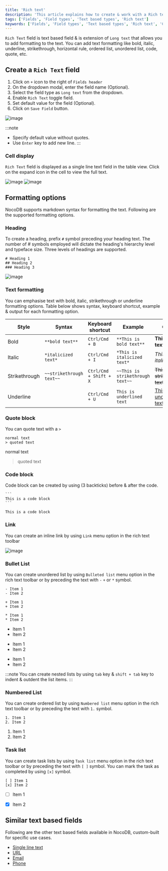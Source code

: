 ```yaml
---
title: 'Rich text'
description: 'This article explains how to create & work with a Rich text field.'
tags: ['Fields', 'Field types', 'Text based types', 'Rich text']
keywords: ['Fields', 'Field types', 'Text based types', 'Rich text', 'Create rich text field']
---
```



`Rich Text` field is text based field & is extension of `Long text` that allows you to add formatting to the text. You can add text formatting like bold, italic, underline, strikethrough, horizontal rule, ordered list, unordered list, code, quote, etc.

## Create a `Rich Text` field
1. Click on `+` icon to the right of `Fields header`
2. On the dropdown modal, enter the field name (Optional).
3. Select the field type as `Long text` from the dropdown.
4. Enable `Rich Text` toggle field.
5. Set default value for the field (Optional).
6. Click on `Save Field` button.

![image](/img/v2/fields/types/richtext.png)

:::note
- Specify default value without quotes.
- Use `Enter` key to add new line.
:::

### Cell display
`Rich Text` field is displayed as a single line text field in the table view. Click on the expand icon in the cell to view the full text.

![image](/img/v2/fields/long-text-expand.png)
![image](/img/v2/fields/long-text-expand-2.png)


## Formatting options
NocoDB supports markdown syntax for formatting the text. Following are the supported formatting options.

### Heading
To create a heading, prefix `#` symbol preceding your heading text. The number of # symbols employed will dictate the heading's hierarchy level and typeface size. Three levels of headings are supported.

```
# Heading 1
## Heading 2
### Heading 3
```

![image](/img/v2/fields/types/richtext-heading.png)

### Text formatting
You can emphasise text with bold, italic, strikethrough or underline formatting options. Table below shows syntax, keyboard shortcut, example & output for each formatting option.

| Style | Syntax | Keyboard shortcut | Example | Output |
| --- | --- | --- | --- | --- |
| Bold | `**bold text**` | `Ctrl/Cmd + B` | `**This is bold text**` | **This is bold text** |
| Italic | `*italicized text*` | `Ctrl/Cmd + I` | `*This is italicized text*` | *This is italicized text* |
| Strikethrough | `~~strikethrough text~~` | `Ctrl/Cmd + Shift + X` | `~~This is strikethrough text~~` | ~~This is strikethrough text~~ |
| Underline |  | `Ctrl/Cmd + U` | `This is underlined text` | <u>This is underlined text</u> |

### Quote block
You can quote text with a `>`

```
normal text
> quoted text
```

normal text
> quoted text

### Code block
Code block can be created by using (3 backticks) before & after the code. 
````
```
This is a code block
```
````

```
This is a code block
```

### Link
You can create an inline link by using `Link` menu option in the rich text toolbar

![image](/img/v2/fields/types/richtext-links.png)

### Bullet List
You can create unordered list by using `Bulleted list` menu option in the rich text toolbar or by preceding the text with `-` `+` or `*` symbol.
```
- Item 1
- Item 2

+ Item 1
+ Item 2

* Item 1
* Item 2
```

- Item 1
- Item 2

+ Item 1
+ Item 2

* Item 1
* Item 2

:::note
You can create nested lists by using `tab` key & `shift + tab` key to indent & outdent the list items.
:::

### Numbered List
You can create ordered list by using `Numbered list` menu option in the rich text toolbar or by preceding the text with `1.` symbol.
```
1. Item 1
2. Item 2
```
1. Item 1
2. Item 2

### Task list
You can create task lists by using `Task list` menu option in the rich text toolbar or by preceding the text with `[ ]` symbol. You can mark the task as completed by using `[x]` symbol.
```
[ ] Item 1
[x] Item 2
```
- [ ] Item 1
- [x] Item 2


## Similar text based fields
Following are the other text based fields available in NocoDB, custom-built for specific use cases.
- [Single line text](single-line-text)
- [URL](url)
- [Email](email)
- [Phone](phonenumber)


